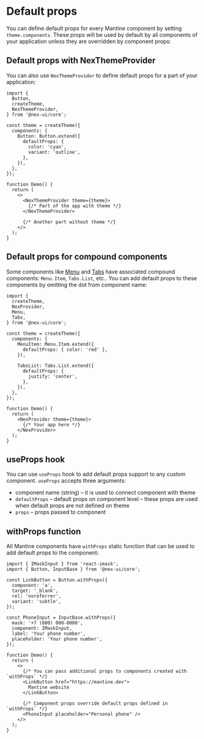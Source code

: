 

# Default props

You can define default props for every Mantine component by setting `theme.components`.
These props will be used by default by all components of your application unless they are overridden by component props:

<Demo data={ThemingDemos.defaultProps} />

## Default props with NexThemeProvider

You can also use `NexThemeProvider` to define default props
for a part of your application:

```tsx
import {
  Button,
  createTheme,
  NexThemeProvider,
} from '@nex-ui/core';

const theme = createTheme({
  components: {
    Button: Button.extend({
      defaultProps: {
        color: 'cyan',
        variant: 'outline',
      },
    }),
  },
});

function Demo() {
  return (
    <>
      <NexThemeProvider theme={theme}>
        {/* Part of the app with theme */}
      </NexThemeProvider>

      {/* Another part without theme */}
    </>
  );
}
```

## Default props for compound components

Some components like [Menu](/core/menu/) and [Tabs](/core/tabs/) have associated compound components:
`Menu.Item`, `Tabs.List`, etc.. You can add default props to these components by omitting the dot from component name:

```tsx
import {
  createTheme,
  NexProvider,
  Menu,
  Tabs,
} from '@nex-ui/core';

const theme = createTheme({
  components: {
    MenuItem: Menu.Item.extend({
      defaultProps: { color: 'red' },
    }),

    TabsList: Tabs.List.extend({
      defaultProps: {
        justify: 'center',
      },
    }),
  },
});

function Demo() {
  return (
    <NexProvider theme={theme}>
      {/* Your app here */}
    </NexProvider>
  );
}
```

## useProps hook

You can use `useProps` hook to add default props support to any custom component.
`useProps` accepts three arguments:

- component name (string) – it is used to connect component with theme
- `defaultProps` – default props on component level – these props are used when default props are not defined on theme
- `props` – props passed to component

<Demo data={ThemingDemos.usePropsHook} />

## withProps function

All Mantine components have `withProps` static function that can be used to
add default props to the component:

```tsx
import { IMaskInput } from 'react-imask';
import { Button, InputBase } from '@nex-ui/core';

const LinkButton = Button.withProps({
  component: 'a',
  target: '_blank',
  rel: 'noreferrer',
  variant: 'subtle',
});

const PhoneInput = InputBase.withProps({
  mask: '+7 (000) 000-0000',
  component: IMaskInput,
  label: 'Your phone number',
  placeholder: 'Your phone number',
});

function Demo() {
  return (
    <>
      {/* You can pass additional props to components created with `withProps` */}
      <LinkButton href="https://mantine.dev">
        Mantine website
      </LinkButton>

      {/* Component props override default props defined in `withProps` */}
      <PhoneInput placeholder="Personal phone" />
    </>
  );
}
```
